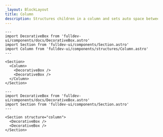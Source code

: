 ```yaml
---
_layout: BlockLayout
title: Column
description: Structures children in a column and sets auto space between them.
---
```


```astro live props={{title: 'Column'}}
---
import DecorativeBox from 'fulldev-ui/components/docs/DecorativeBox.astro'
import Section from 'fulldev-ui/components/Section.astro'
import Column from 'fulldev-ui/components/structures/Column.astro'
---

<Section>
  <Column>
    <DecorativeBox />
    <DecorativeBox />
  </Column>
</Section>
```

```astro live props={{title: 'Props'}}
---
import DecorativeBox from 'fulldev-ui/components/docs/DecorativeBox.astro'
import Section from 'fulldev-ui/components/Section.astro'
---

<Section structure="column">
  <DecorativeBox />
  <DecorativeBox />
</Section>
```
